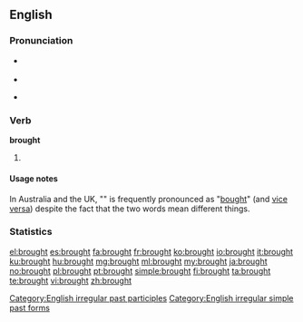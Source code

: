==English==

===Pronunciation===
* {{IPA|/ˈbrɔːt/}} {{SAMPA|/'brO:t/}}
* {{audio|en-us-brought.ogg|Audio (US)}}
* {{audio|en-uk-brought.ogg|Audio (UK)}}
*: {{rhymes|ɔːt}}

===Verb===
'''brought'''

# {{past of|[[bring]]}}

====Usage notes====
In Australia and the UK, "{{q|brought}}" is frequently pronounced as "[[bought]]" (and [[vice versa]]) despite the fact that the two words mean different things.

===Statistics===
{{rank|however|enough|quite|230|brought|woman|want|home}}

[[Category:English irregular past participles]]
[[Category:English irregular simple past forms]]

[[el:brought]]
[[es:brought]]
[[fa:brought]]
[[fr:brought]]
[[ko:brought]]
[[io:brought]]
[[it:brought]]
[[ku:brought]]
[[hu:brought]]
[[mg:brought]]
[[ml:brought]]
[[my:brought]]
[[ja:brought]]
[[no:brought]]
[[pl:brought]]
[[pt:brought]]
[[simple:brought]]
[[fi:brought]]
[[ta:brought]]
[[te:brought]]
[[vi:brought]]
[[zh:brought]]